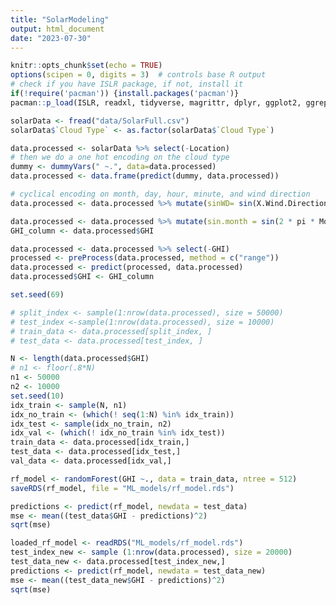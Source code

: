 ```yaml
---
title: "SolarModeling"
output: html_document
date: "2023-07-30"
---
```


```r
knitr::opts_chunk$set(echo = TRUE)
options(scipen = 0, digits = 3)  # controls base R output
# check if you have ISLR package, if not, install it
if(!require('pacman')) {install.packages('pacman')}
pacman::p_load(ISLR, readxl, tidyverse, magrittr, dplyr, ggplot2, ggrepel, data.table, lubridate, ggpubr, patchwork, car, glmnet, keras, caret, randomForest, Metrics, caTools)
```


```r

solarData <- fread("data/SolarFull.csv")
solarData$`Cloud Type` <- as.factor(solarData$`Cloud Type`)

data.processed <- solarData %>% select(-Location)
# then we do a one hot encoding on the cloud type
dummy <- dummyVars(" ~.", data=data.processed)
data.processed <- data.frame(predict(dummy, data.processed))

# cyclical encoding on month, day, hour, minute, and wind direction
data.processed <- data.processed %>% mutate(sinWD= sin(X.Wind.Direction. * pi / 180), cosWD = cos(X.Wind.Direction. * pi / 180)) %>% select(-X.Wind.Direction.)

data.processed <- data.processed %>% mutate(sin.month = sin(2 * pi * Month / 12), cos.month = cos(2 * pi * Month / 12), sin.day = sin(2 * pi * Day / 31), cos.day = cos(2 * pi * Day / 31), sin.hour = sin(2 * pi * Hour / 24), cos.hour = cos(2 * pi * Hour / 24), sin.minute = sin(2 * pi * Minute / 60), cos.minute = cos(2 * pi * Minute / 60)) %>% select(-c(Month, Day, Hour, Minute))
GHI_column <- data.processed$GHI

data.processed <- data.processed %>% select(-GHI)
processed <- preProcess(data.processed, method = c("range"))
data.processed <- predict(processed, data.processed)
data.processed$GHI <- GHI_column
```

```r
set.seed(69)

# split_index <- sample(1:nrow(data.processed), size = 50000)
# test_index <-sample(1:nrow(data.processed), size = 10000)
# train_data <- data.processed[split_index, ]
# test_data <- data.processed[test_index, ]

N <- length(data.processed$GHI) 
# n1 <- floor(.8*N)
n1 <- 50000
n2 <- 10000
set.seed(10)
idx_train <- sample(N, n1)
idx_no_train <- (which(! seq(1:N) %in% idx_train))
idx_test <- sample(idx_no_train, n2)
idx_val <- (which(! idx_no_train %in% idx_test))
train_data <- data.processed[idx_train,]
test_data <- data.processed[idx_test,]
val_data <- data.processed[idx_val,]

rf_model <- randomForest(GHI ~., data = train_data, ntree = 512)
saveRDS(rf_model, file = "ML_models/rf_model.rds")

predictions <- predict(rf_model, newdata = test_data)
mse <- mean((test_data$GHI - predictions)^2)
sqrt(mse)
```


```r

loaded_rf_model <- readRDS("ML_models/rf_model.rds")
test_index_new <- sample (1:nrow(data.processed), size = 20000)
test_data_new <- data.processed[test_index_new,]
predictions <- predict(rf_model, newdata = test_data_new)
mse <- mean((test_data_new$GHI - predictions)^2)
sqrt(mse)



```


